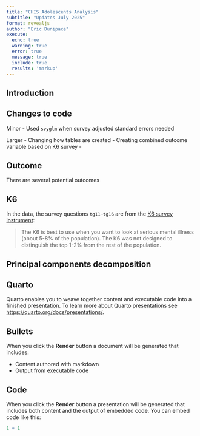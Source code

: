 ```yaml
---
title: "CHIS Adolescents Analysis"
subtitle: "Updates July 2025"
format: revealjs
author: "Eric Dunipace"
execute:
  echo: true
  warning: true
  error: true
  message: true
  include: true
  results: 'markup'
---
```


## Introduction

## Changes to code

Minor - Used `svyglm` when survey adjusted standard errors needed

Larger - Changing how tables are created - Creating combined outcome variable based on K6 survey -

## Outcome
There are several potential outcomes

## K6

In the data, the survey questions `tg11`--`tg16` are from the [K6 survey instrument](https://www.hcp.med.harvard.edu/ncs/k6_scales.php): 
<blockquote>
The K6 is best to use when you want to look at serious mental illness (about 5-8% of the population). The K6 was not designed to distinguish the top 1-2% from the rest of the population.
</blockquote>

## Principal components decomposition


## Quarto

Quarto enables you to weave together content and executable code into a finished presentation. To learn more about Quarto presentations see <https://quarto.org/docs/presentations/>.

## Bullets

When you click the **Render** button a document will be generated that includes:

-   Content authored with markdown
-   Output from executable code

## Code

When you click the **Render** button a presentation will be generated that includes both content and the output of embedded code. You can embed code like this:

```r
1 + 1
```

